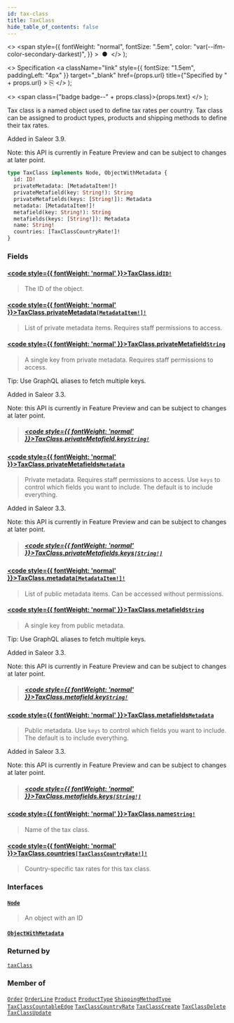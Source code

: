 ```yaml
---
id: tax-class
title: TaxClass
hide_table_of_contents: false
---
```


  <>
    <span
      style={{
        fontWeight: "normal",
        fontSize: ".5em",
        color: "var(--ifm-color-secondary-darkest)",
      }}
    >
      &nbsp;●&nbsp;
    </span>
  </>
);

  <>
    Specification
    <a
      className="link"
      style={{ fontSize: "1.5em", paddingLeft: "4px" }}
      target="\_blank"
      href={props.url}
      title={"Specified by " + props.url}
    >
      ⎘
    </a>
  </>
);

  <>
    <span class={"badge badge--" + props.class}>{props.text}</span>
  </>
);

Tax class is a named object used to define tax rates per country. Tax class can be assigned to product types, products and shipping methods to define their tax rates.

Added in Saleor 3.9.

Note: this API is currently in Feature Preview and can be subject to changes at later point.

```graphql
type TaxClass implements Node, ObjectWithMetadata {
  id: ID!
  privateMetadata: [MetadataItem!]!
  privateMetafield(key: String!): String
  privateMetafields(keys: [String!]): Metadata
  metadata: [MetadataItem!]!
  metafield(key: String!): String
  metafields(keys: [String!]): Metadata
  name: String!
  countries: [TaxClassCountryRate!]!
}
```

### Fields

#### [<code style={{ fontWeight: 'normal' }}>TaxClass.<b>id</b></code>](#)<Bullet />[`ID!`](../../api-reference/scalars/id) <Badge class="secondary" text="non-null"/> <Badge class="secondary" text="scalar"/>

> The ID of the object.

#### [<code style={{ fontWeight: 'normal' }}>TaxClass.<b>privateMetadata</b></code>](#)<Bullet />[`[MetadataItem!]!`](../../api-reference/objects/metadata-item) <Badge class="secondary" text="non-null"/> <Badge class="secondary" text="object"/>

> List of private metadata items. Requires staff permissions to access.

#### [<code style={{ fontWeight: 'normal' }}>TaxClass.<b>privateMetafield</b></code>](#)<Bullet />[`String`](../../api-reference/scalars/string) <Badge class="secondary" text="scalar"/>

> A single key from private metadata. Requires staff permissions to access.

Tip: Use GraphQL aliases to fetch multiple keys.

Added in Saleor 3.3.

Note: this API is currently in Feature Preview and can be subject to changes at later point.

> ##### [<code style={{ fontWeight: 'normal' }}>TaxClass.privateMetafield.<b>key</b></code>](#)<Bullet />[`String!`](../../api-reference/scalars/string) <Badge class="secondary" text="non-null"/> <Badge class="secondary" text="scalar"/>

#### [<code style={{ fontWeight: 'normal' }}>TaxClass.<b>privateMetafields</b></code>](#)<Bullet />[`Metadata`](../../api-reference/scalars/metadata) <Badge class="secondary" text="scalar"/>

> Private metadata. Requires staff permissions to access. Use `keys` to control which fields you want to include. The default is to include everything.

Added in Saleor 3.3.

Note: this API is currently in Feature Preview and can be subject to changes at later point.

> ##### [<code style={{ fontWeight: 'normal' }}>TaxClass.privateMetafields.<b>keys</b></code>](#)<Bullet />[`[String!]`](../../api-reference/scalars/string) <Badge class="secondary" text="list"/> <Badge class="secondary" text="scalar"/>

#### [<code style={{ fontWeight: 'normal' }}>TaxClass.<b>metadata</b></code>](#)<Bullet />[`[MetadataItem!]!`](../../api-reference/objects/metadata-item) <Badge class="secondary" text="non-null"/> <Badge class="secondary" text="object"/>

> List of public metadata items. Can be accessed without permissions.

#### [<code style={{ fontWeight: 'normal' }}>TaxClass.<b>metafield</b></code>](#)<Bullet />[`String`](../../api-reference/scalars/string) <Badge class="secondary" text="scalar"/>

> A single key from public metadata.

Tip: Use GraphQL aliases to fetch multiple keys.

Added in Saleor 3.3.

Note: this API is currently in Feature Preview and can be subject to changes at later point.

> ##### [<code style={{ fontWeight: 'normal' }}>TaxClass.metafield.<b>key</b></code>](#)<Bullet />[`String!`](../../api-reference/scalars/string) <Badge class="secondary" text="non-null"/> <Badge class="secondary" text="scalar"/>

#### [<code style={{ fontWeight: 'normal' }}>TaxClass.<b>metafields</b></code>](#)<Bullet />[`Metadata`](../../api-reference/scalars/metadata) <Badge class="secondary" text="scalar"/>

> Public metadata. Use `keys` to control which fields you want to include. The default is to include everything.

Added in Saleor 3.3.

Note: this API is currently in Feature Preview and can be subject to changes at later point.

> ##### [<code style={{ fontWeight: 'normal' }}>TaxClass.metafields.<b>keys</b></code>](#)<Bullet />[`[String!]`](../../api-reference/scalars/string) <Badge class="secondary" text="list"/> <Badge class="secondary" text="scalar"/>

#### [<code style={{ fontWeight: 'normal' }}>TaxClass.<b>name</b></code>](#)<Bullet />[`String!`](../../api-reference/scalars/string) <Badge class="secondary" text="non-null"/> <Badge class="secondary" text="scalar"/>

> Name of the tax class.

#### [<code style={{ fontWeight: 'normal' }}>TaxClass.<b>countries</b></code>](#)<Bullet />[`[TaxClassCountryRate!]!`](../../api-reference/objects/tax-class-country-rate) <Badge class="secondary" text="non-null"/> <Badge class="secondary" text="object"/>

> Country-specific tax rates for this tax class.

### Interfaces

#### [`Node`](../../api-reference/interfaces/node) <Badge class="secondary" text="interface"/>

> An object with an ID

#### [`ObjectWithMetadata`](../../api-reference/interfaces/object-with-metadata) <Badge class="secondary" text="interface"/>

>

### Returned by

[`taxClass`](../../api-reference/queries/tax-class) <Badge class="secondary" text="query"/>

### Member of

[`Order`](../../api-reference/objects/order) <Badge class="secondary" text="object"/><Bullet />[`OrderLine`](../../api-reference/objects/order-line) <Badge class="secondary" text="object"/><Bullet />[`Product`](../../api-reference/objects/product) <Badge class="secondary" text="object"/><Bullet />[`ProductType`](../../api-reference/objects/product-type) <Badge class="secondary" text="object"/><Bullet />[`ShippingMethodType`](../../api-reference/objects/shipping-method-type) <Badge class="secondary" text="object"/><Bullet />[`TaxClassCountableEdge`](../../api-reference/objects/tax-class-countable-edge) <Badge class="secondary" text="object"/><Bullet />[`TaxClassCountryRate`](../../api-reference/objects/tax-class-country-rate) <Badge class="secondary" text="object"/><Bullet />[`TaxClassCreate`](../../api-reference/objects/tax-class-create) <Badge class="secondary" text="object"/><Bullet />[`TaxClassDelete`](../../api-reference/objects/tax-class-delete) <Badge class="secondary" text="object"/><Bullet />[`TaxClassUpdate`](../../api-reference/objects/tax-class-update) <Badge class="secondary" text="object"/>
